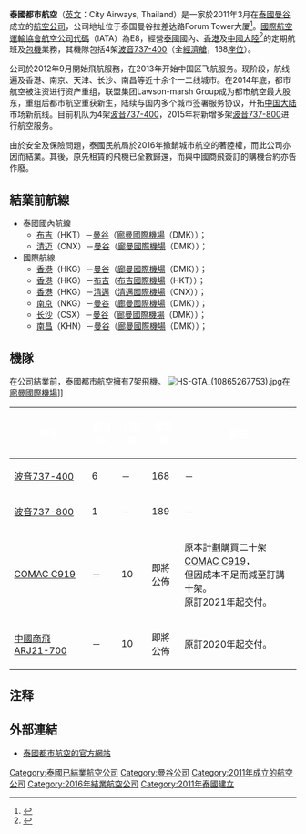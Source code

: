 {{Infobox Airline
| airline        = 都市航空''' <br> ซิตี้แอร์เวย์ <br> City Airways
| logo           = HS-GTA (10865267753).jpg
| logo_size      = 250px
| alt            = City Airways logo
| fleet_size     = 7
| destinations   = 6
| IATA           = E8
| ICAO           = GTA
| callsign       = CITY AIRWAYS
| parent         = 
| company_slogan = Go every city by City Airways
| founded        = 2011年
| commenced      = 2012年9月
| ceased         = 2016年2月13日
| headquarters   = [[泰國|泰國]][[曼谷|曼谷]]
| key_people     = 
| hubs           = [[廊曼國際機場|廊曼國際機場]]
| secondary_hubs = [[布吉國際機場|布吉國際機場]]
| focus_cities   = 
| frequent_flyer = 
| lounge         = 
| alliance       = 
| website        = {{url|www.cityairways.co.th}}
}}
'''泰國都市航空'''（[[英文|英文]]：City Airways, Thailand）是一家於2011年3月在[[泰國|泰國]][[曼谷|曼谷]]成立的[[航空公司|航空公司]]，公司地址位于泰国曼谷拉差达路Forum Tower大厦<ref>{{Cite web |url=http://www.cityairways.co.th/cn/General/Contact-us |title=存档副本 |accessdate=2015-04-27 |archive-date=2015-10-01 |archive-url=https://web.archive.org/web/20151001025523/http://www.cityairways.co.th/cn/General/Contact-us |dead-url=yes }}</ref>。[[國際航空運輸協會航空公司代碼|國際航空運輸協會航空公司代碼]]（IATA）為E8，經營[[泰國|泰國]]國內、[[香港|香港]]及[[中國大陸|中國大陸]]<ref>{{Cite web |url=http://news.carnoc.com/list/238/238591.html |title=存档副本 |accessdate=2015-04-27 |archive-date=2012-12-07 |archive-url=https://web.archive.org/web/20121207125703/http://news.carnoc.com/list/238/238591.html |dead-url=no }}</ref>的定期航班及[[包機|包機]]業務，其機隊包括4架[[波音737|波音737-400]]（全[[經濟艙|經濟艙]]，168[[座位|座位]]）。

公司於2012年9月開始飛航服務，在2013年开始中国区飞航服务。现阶段，航线遍及香港、南京、天津、长沙、南昌等近十余个一二线城市。在2014年底，都市航空被注资进行资产重组，联盟集团Lawson-marsh Group成为都市航空最大股东，重组后都市航空重获新生，陆续与国内多个城市签署服务协议，开拓[[中国大陆|中国大陆]]市场新航线。目前机队为4架[[波音737|波音737-400]]，2015年将新增多架[[波音737|波音737-800]]进行航空服务。

由於安全及保險問題，泰國民航局於2016年撤銷城市航空的著陸權，而此公司亦因而結業。其後，原先租賃的飛機已全數歸還，而與中國商飛簽訂的購機合約亦告作廢。

== 結業前航線 ==
* 泰國國內航線
** [[布吉市|布吉]]（HKT）－[[曼谷|曼谷]]（[[廊曼國際機場|廊曼國際機場]]（DMK））；
** [[清迈|清迈]]（CNX）－[[曼谷|曼谷]]（[[廊曼國際機場|廊曼國際機場]]（DMK））；
* 國際航線
** [[香港|香港]]（HKG）－[[曼谷|曼谷]]（[[廊曼國際機場|廊曼國際機場]]（DMK））；
** [[香港|香港]]（HKG）－[[布吉市|布吉]]（[[布吉國際機場|布吉國際機場]]（HKT））；
** [[香港|香港]]（HKG）－[[清邁|清邁]]（[[清邁國際機場|清邁國際機場]]（CNX））；
** [[南京|南京]]（NKG）－[[曼谷|曼谷]]（[[廊曼國際機場|廊曼國際機場]]（DMK））；
** [[长沙|长沙]]（CSX）－[[曼谷|曼谷]]（[[廊曼國際機場|廊曼國際機場]]（DMK））；
** [[南昌|南昌]]（KHN）－[[曼谷|曼谷]]（[[廊曼國際機場|廊曼國際機場]]（DMK））；

==機隊==
在公司結業前，泰國都市航空擁有7架飛機。
[[File:HS-GTA_(10865267753).jpg|thumb]]在[[廊曼國際機場|廊曼國際機場]]]]
<center>
{| class="toccolours" border="1" cellpadding="3" style="border-collapse:collapse"
|- bgcolor=blue
!<span style="color:white;">機隊
!<span style="color:white;">服役中
!<span style="color:white;">已訂講
!<span style="color:white;">載客量
!<span style="color:white;">備註
|-
|[[波音737|波音737-400]]
|6
|－
|168
|－
|-
|[[波音737新世代|波音737-800]]
|1
|－
|189
|－
|-
|[[C919|COMAC C919]]
|－
|10
|即將<br>公佈
|原本計劃購買二十架[[C919|COMAC C919]]，<br>但因成本不足而減至訂講十架。<br>原訂2021年起交付。
|-
|[[中國商飛ARJ21|中國商飛ARJ21-700]]
|－
|10
|即將<br>公佈
|原訂2020年起交付。
|}
</center>

== 注释 ==

{{Reflist|2}}

== 外部連結 ==
* [http://www.cityairways.co.th/cn 泰國都市航空的官方網站] {{Wayback|url=http://www.cityairways.co.th/cn |date=20151001025453 }}
{{泰国航空公司}}
[[Category:泰國已結業航空公司|Category:泰國已結業航空公司]]
[[Category:曼谷公司|Category:曼谷公司]]
[[Category:2011年成立的航空公司|Category:2011年成立的航空公司]]
[[Category:2016年結業航空公司|Category:2016年結業航空公司]]
[[Category:2011年泰國建立|Category:2011年泰國建立]]